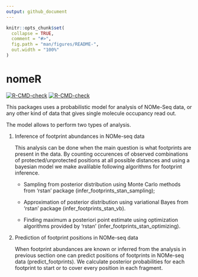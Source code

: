 ```yaml
---
output: github_document
---
```


<!-- README.md is generated from README.Rmd. Please edit that file -->

```r
knitr::opts_chunk$set(
  collapse = TRUE,
  comment = "#>",
  fig.path = "man/figures/README-",
  out.width = "100%"
)
```

# nomeR

<!-- badges: start -->
[![R-CMD-check](https://github.com/fmi-basel/compbio-nomeR/workflows/R-CMD-check/badge.svg)](https://github.com/fmi-basel/compbio-nomeR/actions)
[![R-CMD-check](https://github.com/fmi-basel/compbio-nomeR/actions/workflows/R-CMD-check.yaml/badge.svg)](https://github.com/fmi-basel/compbio-nomeR/actions/workflows/R-CMD-check.yaml)
<!-- badges: end -->

This packages uses a probabilistic model for analysis of NOMe-Seq data, or any other kind of data that gives single molecule occupancy read out. 


The model allows to perform two types of analysis.


1. Inference of footprint abundances in NOMe-seq data


    This analysis can be done when the main question is what footprints are present in the data. By counting occurences of observed combinations of protected/unprotected positions at all possible distances and using a bayesian model we make avalilable following algorithms for footprint inference.

    + Sampling from posterior distribution using Monte Carlo methods from 'rstan' package (infer_footprints_stan_sampling);

    + Approximation of posterior distribution using variational Bayes from 'rstan' package (infer_footprints_stan_vb).
    
    + Finding maximum a posteriori point estimate using optimization algorithms provided by 'rstan' (infer_footprints_stan_optimizing).

2. Prediction of footprint positions in NOMe-seq data


    When footprint abundances are known or inferred from the analysis in previous section one can predict positions of footprints in NOMe-seq data (predict_footprints). We calculate posterior probabilities for each footprint to start or to cover every position in each fragment. 



